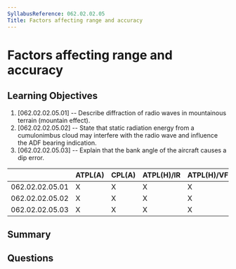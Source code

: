 ```yaml
---
SyllabusReference: 062.02.02.05
Title: Factors affecting range and accuracy
---
```


# Factors affecting range and accuracy

## Learning Objectives

1. [062.02.02.05.01] -- Describe diffraction of radio waves in mountainous
   terrain (mountain effect).
2. [062.02.02.05.02] -- State that static radiation energy from a cumulonimbus
   cloud may interfere with the radio wave and influence the ADF bearing
   indication.
3. [062.02.02.05.03] -- Explain that the bank angle of the aircraft causes a dip
   error.

|                 | ATPL(A) | CPL(A) | ATPL(H)/IR | ATPL(H)/VFR | CPL(H) | IR  | CBIR(A) |
| --------------- | ------- | ------ | ---------- | ----------- | ------ | --- | ------- |
| 062.02.02.05.01 | X       | X      | X          | X           | X      | X   | X       |
| 062.02.02.05.02 | X       | X      | X          | X           | X      | X   | X       |
| 062.02.02.05.03 | X       | X      | X          | X           | X      | X   | X       |

## Summary

## Questions
